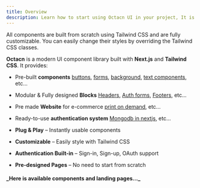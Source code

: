 ```yaml
---
title: Overview
description: Learn how to start using Octacn UI in your project, It is a set of beautiful pre designed, components on shadcn.
---
```


All components are built from scratch using Tailwind CSS and are fully customizable. You can easily change their styles by overriding the Tailwind CSS classes.

**Octacn** is a modern UI component library built with **Next.js** and **Tailwind CSS**. It provides:
- Pre-built **components** [buttons](/), [forms](/), [background](/), [text components](/), etc...   
- Modular & Fully designed **Blocks** [Headers](/), [Auth forms](/), [Footers](/), etc... 
- Pre made **Website** for e-commerce [print on demand](/), etc...
- Ready-to-use **authentication system** [Mongodb in nextjs](/), etc...

- **Plug & Play** – Instantly usable components  
- **Customizable** – Easily style with Tailwind CSS  
- **Authentication Built-in** – Sign-in, Sign-up, OAuth support  
- **Pre-designed Pages** – No need to start from scratch

<h4 className='underline underline-offset-8 decoration-1'>
  _Here is available components and landing pages..._
</h4>

<div className='h-6'/>

<FullComponentsList />